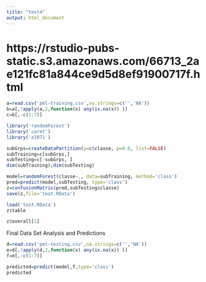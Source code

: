 ```yaml
---
title: "test4"
output: html_document
---
```


# https://rstudio-pubs-static.s3.amazonaws.com/66713_2ae121fc81a844ce9d5d8ef91900717f.html

```r
a=read.csv('pml-training.csv',na.strings=c('','NA'))
b=a[,!apply(a,2,function(x) any(is.na(x)) )]
c=b[,-c(1:7)]

library('randomForest')
library('caret')
library('e1071')
```

```r
subGrps=createDataPartition(y=c$classe, p=0.6, list=FALSE)
subTraining=c[subGrps,]
subTesting=c[-subGrps, ]
dim(subTraining);dim(subTesting)

model=randomForest(classe~., data=subTraining, method='class')
pred=predict(model,subTesting, type='class')
z=confusionMatrix(pred,subTesting$classe)
save(z,file='test.RData')

load('test.RData')
z$table
```

```r
z$overall[1]
```

Final Data Set Analysis and Predictions

```r
d=read.csv('pml-testing.csv',na.strings=c('','NA'))
e=d[,!apply(d,2,function(x) any(is.na(x)) )]
f=e[,-c(1:7)]

predicted=predict(model,f,type='class')
predicted
```
